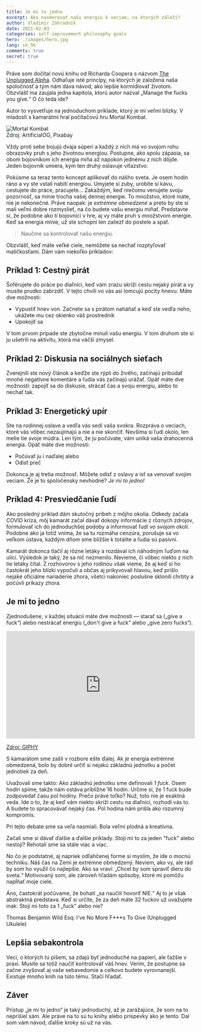 ```yaml
---
title: Je mi to jedno
excerpt: Ako nasmerovať našu energiu k veciam, na ktorých záleží?
author: Vladimír Záhradník
date: 2021-02-03
categories: self-improvement philosophy goals
hero: ./images/hero.jpg
lang: sk_SK
comments: true
secret: true
---
```


Práve som dočítal novú knihu od Richarda Coopera s názvom [The Unplugged Alpha][the-unplugged-alpha]. Odhaľuje isté princípy, na ktorých je založená naša spoločnosť a tým nám dáva návod, ako lepšie kormidlovať životom. Obzvlášť ma zaujala jedna kapitola, ktorú autor nazval „Manage the fucks you give.“ O čo teda ide?

Autor to vysvetľuje na jednoduchom príklade, ktorý je mi veľmi blízky. V mladosti s kamarátmi hral počítačovú hru Mortal Kombat.

<div className="Image__Large">
  <img src="./images/mortal-kombat.jpg" alt="Mortal Kombat" />
  <figcaption>Zdroj: ArtificialOG, Pixabay</figcaption>
</div>

Vždy proti sebe bojujú dvaja súperi a každý z nich má vo svojom rohu obrazovky pruh s jeho životnou energiou. Postupne, ako spolu zápasia, sa obom bojovníkom ich energia míňa až napokon jednému z nich dôjde. Jeden bojovník umiera, kým ten druhý oslavuje víťazstvo.

Pokúsme sa teraz tento koncept aplikovať do nášho sveta. Je osem hodín ráno a vy ste vstali nabití energiou. Umyjete si zuby, urobíte si kávu, cestujete do práce, pracujete... Zakaždým, keď niečomu venujete svoju pozornosť, sa minie trocha vašej dennej energie. To množstvo, ktoré máte, nie je nekonečné. Práve naopak: je *extrémne obmedzené* a preto by ste si mali veľmi dobre rozmyslieť, na čo budete vašu energiu míňať. Predstavte si, že podobne ako tí bojovníci v hre, aj vy máte pruh s množstvom energie. Keď sa energia minie, už ste schopní len zaliezť do postele a spať.

> Naučme sa kontrolovať našu energiu.

Obzvlášť, keď máte veľké ciele, nemôžete sa nechať rozptyľovať maličkosťami. Dám vám niekoľko príkladov:

## Príklad 1: Cestný pirát
Šoférujete do práce po diaľnici, keď vám zrazu skríži cestu nejaký pirát a vy musíte prudko zabrzdiť. V tejto chvíli vo vás asi lomcujú pocity hnevu. Máte dve možnosti:
- Vypustiť hnev von. Začnete sa s pirátom naháňať a keď ste vedľa neho, ukážete mu cez okienko váš prostredník
- Upokojiť sa

V tom prvom prípade ste zbytočne minuli vašu energiu. V tom druhom ste si ju ušetrili na aktivitu, ktorá má väčší zmysel.

## Príklad 2: Diskusia na sociálnych sieťach
Zverejnili ste nový článok a keďže ste rýpli do živého, začínajú pribúdať mnohé negatívne komentáre a ľudia vás začínajú urážať. Opäť máte dve možnosti: zapojiť sa do diskusie, strácať čas a svoju energiu, alebo to nechať tak.

## Príklad 3: Energetický upír
Ste na rodinnej oslave a vedľa vás sedí vaša svokra. Rozpráva o veciach, ktoré vás vôbec nezaujímajú a nie a nie skončiť. Nevšíma si ľudí okolo, len melie tie svoje múdra. Len tým, že ju počúvate, vám uniká vaša drahocenná energia. Opäť máte dve možnosti:
- Počúvať ju i naďalej alebo
- Odísť preč

Dokonca je aj tretia možnosť. Môžete odísť z oslavy a ísť sa venovať svojim veciam. Že je to spoločensky nevhodné? *Je mi to jedno!*

## Príklad 4: Presviedčanie ľudí
Ako posledný príklad dám skutočný príbeh z môjho okolia. Odkedy začala COVID kríza, môj kamarát začal dávať dokopy informácie z rôznych zdrojov, formulovať ich do jednoduchšej podoby a informovať ľudí vo svojom okolí. Podobne ako ja totiž vníma, že sa tu rozmáha cenzúra, porušuje sa vo veľkom ústava, každým dňom sme bližšie k totalite a ľudia sú pasívni.

Kamarát dokonca tlačil aj rôzne letáky a rozdával ich náhodným ľuďom na ulici. Výsledok je taký, že sa nič nezmenilo. Nevieme, či vôbec niekto z nich tie letáky čítal. Z rozhovorov s jeho rodinou však vieme, že aj keď si ho častokrát jeho blízki vypočuli a občas aj prikyvovali hlavou, keď prišlo nejaké oficiálne nariadenie zhora, všetci nakoniec poslušne sklonili chrbty a počúvli príkazy zhora.

## Je mi to jedno
Zjednodušene, v každej situácii máte dve možnosti — starať sa („give a fuck“) alebo nestrácať energiu („don't give a fuck“ alebo „give zero fucks“).

<div className="Image__Medium">
  <div style="width:100%;height:0;padding-bottom:57%;position:relative;"><iframe src="https://giphy.com/embed/l0HlzKskb3WbpWsKc" width="100%" height="100%" style="position:absolute" frameBorder="0" class="giphy-embed" allowFullScreen></iframe></div><p><a href="https://giphy.com/gifs/season-3-trailer-amc-3ohze2m5cNyumzUMp2">Zdroj: GIPHY</a></p>
</div>

S kamarátom sme zašli v rozbore ešte ďalej. Ak je energia extrémne obmedzená, bolo by dobré určiť si nejakú základnú jednotku a počet jednotiek za deň.

Uvažovali sme takto: Ako základnú jednotku sme definovali *1 fuck*. Osem hodín spíme, takže nám ostáva približne 16 hodín. Určme si, že 1 fuck bude zodpovedať času pol hodiny. Prečo práve toľko? Nuž, toto nie je exaktná veda. Ide o to, že aj keď vám niekto skríži cestu na diaľnici, rozhodí vás to. A budete to spracovávať nejaký čas. Pol hodina nám prišla ako rozumný kompromis.

Pri tejto debate sme sa veľa nasmiali. Bola veľmi plodná a kreatívna.

Začali sme si dávať ďalšie a ďalšie príklady. Stojí mi to za jeden "fuck" alebo nestojí? Rehotali sme sa stále viac a viac.

No čo je podstatné, aj napriek odľahčenej forme si myslím, že ide o mocnú techniku. Náš čas na Zemi je extrémne obmedzený. Neviem, ako vy, ale rád by som ho využil čo najlepšie. Ako sa vraví: „Chcel by som spraviť dieru do sveta.“ Motivovaný som, ale zároveň hľadám spôsoby, ktoré mi pomôžu napĺňať moje ciele.

Áno, častokrát počúvame, že bohatí „sa naučili hovoriť NIE.“ Aj to je však abstraktná predstava. Keď si určíte, že za deň máte 32 fuckov už uvažujete inak: Stojí mi toto za 1 „fuck“ alebo nie?

<div class="Image__Medium">
  <YouTube videoId="p8aulstjbV8" />
  <figcaption>Thomas Benjamin Wild Esq: I've No More F***s To Give (Unplugged Ukulele)</figcaption>
</div>

## Lepšia sebakontrola
Veci, o ktorých tú píšem, sa zdajú byť jednoduché na papieri, ale ťažšie v praxi. Musíte sa totiž naučiť kontrolovať váš hnev. Verím, že postupne sa začne zvyšovať aj vaše sebavedomie a celkovo budete vyrovnanejší. Existuje mnoho kníh na túto tému. Stačí hľadať.

## Záver
Prístup „je mi to jedno“ je taký jednoduchý, až je zarážajúce, že som na to neprišiel sám. Ale práve na to sú tu knihy alebo príspevky ako je tento. Dal som vám návod, ďalšie kroky sú už na vás.

[//]: # (Used references)
[the-unplugged-alpha]: https://www.goodreads.com/book/show/56048522-the-unplugged-alpha